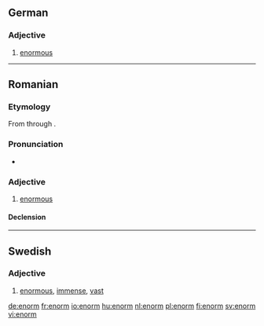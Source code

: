 ==German==

===Adjective===
{{de-adj|enormer|enormsten}}

# [[enormous]]

----

==Romanian==

===Etymology===
From {{etyl|la|ro}} {{term|enormis|lang=la}} through {{etyl|fr|ro}} {{term|énorme|lang=fr}}.

===Pronunciation===
* {{IPA|/eˈnorm/|lang=ro}}

===Adjective===
{{ro-adj|4|head=enórm}}

# [[enormous]]

====Declension====
{{ro-adj-4}}

----

==Swedish==

===Adjective===
{{infl|sv|adjective}}

# [[enormous]], [[immense]], [[vast]]

[[de:enorm]]
[[fr:enorm]]
[[io:enorm]]
[[hu:enorm]]
[[nl:enorm]]
[[pl:enorm]]
[[fi:enorm]]
[[sv:enorm]]
[[vi:enorm]]